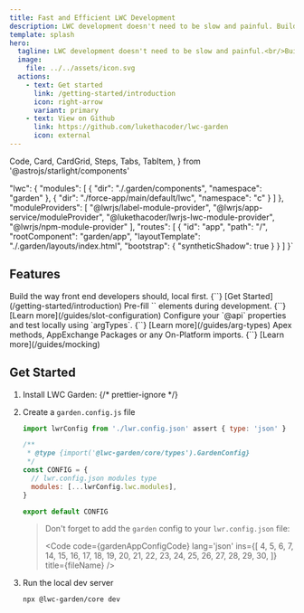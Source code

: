 ```yaml
---
title: Fast and Efficient LWC Development
description: LWC development doesn't need to be slow and painful. Build your Lightning Web Components locally.
template: splash
hero:
  tagline: LWC development doesn't need to be slow and painful.<br/>Build your Lightning Web Components locally.
  image:
    file: ../../assets/icon.svg
  actions:
    - text: Get started
      link: /getting-started/introduction
      icon: right-arrow
      variant: primary
    - text: View on Github
      link: https://github.com/lukethacoder/lwc-garden
      icon: external
---
```


  Code,
  Card,
  CardGrid,
  Steps,
  Tabs,
  TabItem,
} from '@astrojs/starlight/components'

  "lwc": {
    "modules": [
      {
        "dir": "./.garden/components",
        "namespace": "garden"
      },
      {
        "dir": "./force-app/main/default/lwc",
        "namespace": "c"
      }
    ]
  },
  "moduleProviders": [
    "@lwrjs/label-module-provider",
    "@lwrjs/app-service/moduleProvider",
    "@lukethacoder/lwrjs-lwc-module-provider",
    "@lwrjs/npm-module-provider"
  ],
  "routes": [
    {
      "id": "app",
      "path": "/",
      "rootComponent": "garden/app",
      "layoutTemplate": "./.garden/layouts/index.html",
      "bootstrap": {
        "syntheticShadow": true
      }
    }
  ]
}`

## Features

<meta property='og:image' content='/blog/og-image.png' />
<meta property='twitter:image' content='/blog/og-image.png' />

<CardGrid>
  <Card title='Local First Development' icon='rocket'>
    Build the way front end developers should, local first.
    {``}
    [Get Started](/getting-started/introduction)
  </Card>
  <Card title='Slot Placeholders' icon='add-document'>
    Pre-fill `<slot />` elements during development.
    {``}
    [Learn more](/guides/slot-configuration)
  </Card>
  <Card title='API Editor' icon='open-book'>
    Configure your `@api` properties and test locally using `argTypes`.
    {``}
    [Learn more](/guides/arg-types)
  </Card>
  <Card title='Mock Anything' icon='puzzle'>
    Apex methods, AppExchange Packages or any On-Platform imports.
    {``}
    [Learn more](/guides/mocking)
  </Card>
</CardGrid>

## Get Started

<Steps>

1. Install LWC Garden:
   {/* prettier-ignore */}

   <InstallSteps />

2. Create a `garden.config.js` file

   ```js
   import lwrConfig from './lwr.config.json' assert { type: 'json' }

   /**
    * @type {import('@lwc-garden/core/types').GardenConfig}
    */
   const CONFIG = {
     // lwr.config.json modules type
     modules: [...lwrConfig.lwc.modules],
   }

   export default CONFIG
   ```

   > Don't forget to add the `garden` config to your `lwr.config.json` file:
   >
   > <Code
   >   code={gardenAppConfigCode}
   >   lang='json'
   >   ins={[
   >     4, 5, 6, 7, 14, 15, 16, 17, 18, 19, 20, 21, 22, 23, 24, 25, 26, 27, 28,
   >     29, 30,
   >   ]}
   >   title={fileName}
   > />

3. Run the local dev server

   ```sh
   npx @lwc-garden/core dev
   ```

</Steps>

<Footer />
